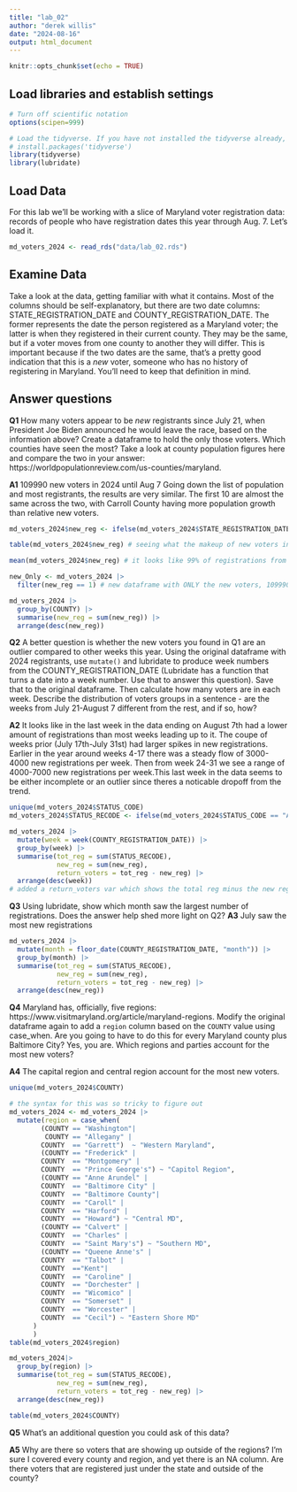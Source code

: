 ```yaml
---
title: "lab_02"
author: "derek willis"
date: "2024-08-16"
output: html_document
---
```


```r
knitr::opts_chunk$set(echo = TRUE)
```

## Load libraries and establish settings

```r
# Turn off scientific notation
options(scipen=999)

# Load the tidyverse. If you have not installed the tidyverse already, remove the # from the next line and run it first.  
# install.packages('tidyverse')
library(tidyverse)
library(lubridate)
```

## Load Data

For this lab we'll be working with a slice of Maryland voter registration data: records of people who have registration dates this year through Aug. 7. Let's load it.

```r
md_voters_2024 <- read_rds("data/lab_02.rds")
```

## Examine Data

Take a look at the data, getting familiar with what it contains. Most of the columns should be self-explanatory, but there are two date columns: STATE_REGISTRATION_DATE and COUNTY_REGISTRATION_DATE. The former represents the date the person registered as a Maryland voter; the latter is when they registered in their current county. They may be the same, but if a voter moves from one county to another they will differ. This is important because if the two dates are the same, that's a pretty good indication that this is a *new* voter, someone who has no history of registering in Maryland. You'll need to keep that definition in mind.

## Answer questions

**Q1** How many voters appear to be *new* registrants since July 21, when President Joe Biden announced he would leave the race, based on the information above? Create a dataframe to hold the only those voters. Which counties have seen the most? Take a look at county population figures here and compare the two in your answer: https://worldpopulationreview.com/us-counties/maryland.

**A1**
109990 new voters in 2024 until Aug 7
Going down the list of population and most registrants, the results are very similar. The first 10 are almost the same across the two, with Carroll County having more population growth than relative new voters. 
```r

md_voters_2024$new_reg <- ifelse(md_voters_2024$STATE_REGISTRATION_DATE == md_voters_2024$COUNTY_REGISTRATION_DATE,1,0) # creating a new dummy var that indicates new voters based on given definition

table(md_voters_2024$new_reg) # seeing what the makeup of new voters in the data looks like

mean(md_voters_2024$new_reg) # it looks like 99% of registrations from this year are new registrations

new_Only <- md_voters_2024 |>
  filter(new_reg == 1) # new dataframe with ONLY the new voters, 109990 observations

md_voters_2024 |>
  group_by(COUNTY) |>
  summarise(new_reg = sum(new_reg)) |>
  arrange(desc(new_reg))
```

**Q2** A better question is whether the new voters you found in Q1 are an outlier compared to other weeks this year. Using the original dataframe with 2024 registrants, use `mutate()` and lubridate to produce week numbers from the COUNTY_REGISTRATION_DATE (Lubridate has a function that turns a date into a week number. Use that to answer this question). Save that to the original dataframe. Then calculate how many voters are in each week. Describe the distribution of voters groups in a sentence - are the weeks from July 21-August 7 different from the rest, and if so, how?

**A2**
It looks like in the last week in the data ending on August 7th had a lower amount of registrations than most weeks leading up to it. The coupe of weeks prior (July 17th-July 31st) had larger spikes in new registrations. Earlier in the year around weeks 4-17 there was a steady flow of 3000-4000 new registrations per week. Then from week 24-31 we see a range of 4000-7000 new registrations per week.This last week in the data seems to be either incomplete or an outlier since theres a noticable dropoff from the trend. 

```r
unique(md_voters_2024$STATUS_CODE)
md_voters_2024$STATUS_RECODE <- ifelse(md_voters_2024$STATUS_CODE == "A", 1, 0) # using the active voters as a baseline for "total" voters

md_voters_2024 |>
  mutate(week = week(COUNTY_REGISTRATION_DATE)) |>
  group_by(week) |>
  summarise(tot_reg = sum(STATUS_RECODE), 
            new_reg = sum(new_reg), 
            return_voters = tot_reg - new_reg) |> 
  arrange(desc(week))
# added a return_voters var which shows the total reg minus the new reg var. This shows us who in the registrations that week were not new voters. We can also see that toward the beginning of the year there were more new voters than total registrations, reflecting voter file maintenance and the declaration of some old voters as inactive. 
```

**Q3** Using lubridate, show which month saw the largest number of registrations. Does the answer help shed more light on Q2?
**A3** 
July saw the most new registrations
```r
md_voters_2024 |>
  mutate(month = floor_date(COUNTY_REGISTRATION_DATE, "month")) |>
  group_by(month) |>
  summarise(tot_reg = sum(STATUS_RECODE), 
            new_reg = sum(new_reg), 
            return_voters = tot_reg - new_reg) |> 
  arrange(desc(new_reg))

```

**Q4** Maryland has, officially, five regions: https://www.visitmaryland.org/article/maryland-regions. Modify the original dataframe again to add a `region` column based on the `COUNTY` value using case_when. Are you going to have to do this for every Maryland county plus Baltimore City? Yes, you are. Which regions and parties account for the most new voters?

**A4** 
The capital region and central region account for the most new voters. 

```r
unique(md_voters_2024$COUNTY)

# the syntax for this was so tricky to figure out 
md_voters_2024 <- md_voters_2024 |>
  mutate(region = case_when(
        (COUNTY == "Washington"| 
         COUNTY == "Allegany" | 
        COUNTY  == "Garrett")  ~ "Western Maryland",
        (COUNTY == "Frederick" | 
        COUNTY  == "Montgomery" | 
        COUNTY  == "Prince George's") ~ "Capitol Region",
        (COUNTY == "Anne Arundel" | 
        COUNTY  == "Baltimore City" | 
        COUNTY  == "Baltimore County"| 
        COUNTY  == "Caroll" | 
        COUNTY  == "Harford" | 
        COUNTY  == "Howard") ~ "Central MD",
        (COUNTY == "Calvert" | 
        COUNTY  == "Charles" | 
        COUNTY  == "Saint Mary's") ~ "Southern MD",
        (COUNTY == "Queene Anne's" | 
        COUNTY  == "Talbot" | 
        COUNTY  =="Kent"| 
        COUNTY  == "Caroline" | 
        COUNTY  == "Dorchester" | 
        COUNTY  == "Wicomico" | 
        COUNTY  == "Somerset" | 
        COUNTY  == "Worcester" | 
        COUNTY  == "Cecil") ~ "Eastern Shore MD"
      )  
      ) 
table(md_voters_2024$region)

md_voters_2024|> 
  group_by(region) |>
  summarise(tot_reg = sum(STATUS_RECODE), 
            new_reg = sum(new_reg), 
            return_voters = tot_reg - new_reg) |> 
  arrange(desc(new_reg))

table(md_voters_2024$COUNTY)

```

**Q5** What's an additional question you could ask of this data?

**A5** 
Why are there so voters that are showing up outside of the regions? I'm sure I covered every county and region, and yet there is an NA column. Are there voters that are registered just under the state and outside of the county?